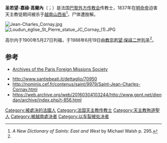{{expand|time=2018-10-12PST20:40}}
{{Infobox saint
|name=圣若望-嘉祿·高爾內<br />Saint Jean-Charles Cornay
|birth_date=1809年2月27日
|death_date={{death date and age|1837|9|20|1809|2|27}}
|feast_day=11月24日
|venerated_in=
|image=Jean-Charles Cornay portrait.jpg
|imagesize=250px
|caption=
|birth_place=[[法蘭西第一帝國|法國]][[维埃纳省|维埃纳省]][[卢丹|卢丹]]
|death_place=[[阮朝|阮朝]][[東京_(越南)|東京]][[山西市社|山西市社]]
|titles=
|beatified_date=1900年5月27日
|beatified_place=
|beatified_by=[[教宗良十三世|教宗良十三世]]
|canonized_date=1988年6月19日
|canonized_place=
|canonized_by=[[教宗若望·保祿二世|教宗若望·保祿二世]]
}}
'''圣若望-嘉祿·高爾內'''（{{lang-fr|Saint Jean-Charles Cornay, M.E.P.}}；{{bd|1809年|2月27日|1837年|9月20日}}）是法国[[巴黎外方传教会|巴黎外方传教会]]传教士，1837年在[[明命帝|明命帝]]迫害天主教徒期间被杀于[[越南|越南]][[山西省_(越南)|山西省]]<ref name="Saints p.295">''A New Dictionary of Saints: East and West'' by Michael Walsh p. 295.</ref>，尸体遭肢解。 

[[Image:Jean-Charles_Cornay.jpg|thumb]]
[[File:Loudun_église_St_Pierre_statue_JC_Cornay_(1).JPG|thumb]]

高尔内于1900年5月27日列福，于1988年6月19日由[[教宗若望·保祿二世|教宗若望·保祿二世]][[列圣|列圣]]<ref name="Saints p.295"/>。

==参考==
{{reflist}}
*{{fr icon}} [http://archives.mepasie.org/notices/notices-biographiques/cornay Archives of the Paris Foreign Missions Society] {{Wayback|url=http://archives.mepasie.org/notices/notices-biographiques/cornay |date=20140422132312 }}
* http://www.santiebeati.it/dettaglio/70950
* http://nominis.cef.fr/contenus/saint/9979/Saint-Jean-Charles-Cornay.html {{Wayback|url=http://nominis.cef.fr/contenus/saint/9979/Saint-Jean-Charles-Cornay.html |date=20100816095753 }}
* https://web.archive.org/web/20160304103244/http://www.gpnt.net/diendan/archive/index.php/t-856.html

[[Category:被處決的法國人|Category:被處決的法國人]]
[[Category:法国天主教传教士|Category:法国天主教传教士]]
[[Category:天主教殉道聖人|Category:天主教殉道聖人]]
[[Category:被越南處決者|Category:被越南處決者]]
[[Category:以车裂被处决者|Category:以车裂被处决者]]